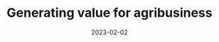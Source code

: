 ---
date: '2023-02-02'
image: '/img/projects/ipiranga-seeds.jpg'
darkText: false
client: 'Ipiranga Seeds'
title: 'Generating value for agribusiness'
category: 'Agriculture'
tags: ['Visual Identity', 'Strategy']
draft: false
---